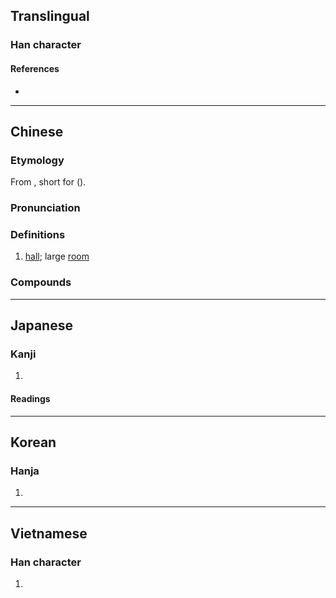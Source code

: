 {{also|庁|厅|廰|㕔|𠫇}}
{{character info/new}}
==Translingual==
{{Han simplified forms|廳|庁|厅}}

===Han character===
{{Han char|rn=53|rad=广|as=22|sn=25|four=00231|canj=ISGP|ids=⿸广聽}}

====References====
* {{Han ref|kx=0352.240|dkj=09562|dj=0666.110|hdz=20909.090|uh=5EF3|ud=24307|bh=C655|bd=50773}}

----

==Chinese==
{{zh-forms|s=厅|alt=㕔,廰,庁,厛}}

===Etymology===
From {{zh-l|聽}}, short for {{zh-l|聽事}} (''{{w|Jiyun}}'').

===Pronunciation===
{{zh-pron
|m=tīng
|c=ting1,teng1
|h=pfs=
|md=
|mn=ml:theng/thiaⁿ
|mn_note=theng - literary; thiaⁿ - vernacular
|w=
|mc=y
|oc=y
|cat=n
}}

===Definitions===
{{zh-hanzi}}

# [[hall]]; large [[room]]
#: {{zh-x|舞廳|ballroom}}
#: {{zh-x|餐廳|dining hall; restaurant}}
#: {{zh-x|咖啡廳|cafe}}

===Compounds===
{{zh-der|上廳行首|地下舞廳|大廳|待客廳|廳聯|廳子|廳堂|廳事|廳舍|廳長|客廳|官廳|大會廳|多功能廳|坐廳|前廳|廳房|建設廳|照廳|歌廳|抱廈廳|正廳|理髮廳|旋轉餐廳|授官廳|演武廳|敞廳|扣廳|舞廳|頭廳|餐廳秀|餐廳|頭廳相|轎廳|音樂廳|辦公廳|鎖廳|過廳|花廳|議事廳|飯廳}}

----

==Japanese==
{{ja-kanji forms|庁|廳}}

===Kanji===
{{ja-kanji|grade=|rs=广22|shin=庁}}

# {{defn|lang=ja|sort=广22}}

====Readings====
{{ja-readings
|goon=ちょう
|kanon=てい
|kun=やくしょ, いえ
}}

----

==Korean==

===Hanja===
{{ko-hanja|hangeul=청|rv=cheong|mr=ch'ŏng|y=cheng}}

# {{defn|lang=ko|sort=广22}}

----

==Vietnamese==

===Han character===
{{vi-hantu|[[sảnh]], [[thinh]], [[thính]]|rs=广22}}

# {{defn|lang=vi|sort=广22}}